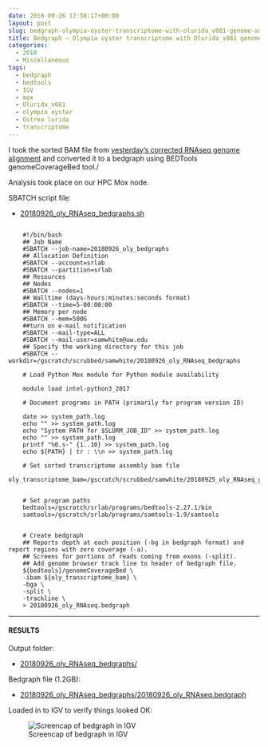 ```yaml
---
date: 2018-09-26 17:58:17+00:00
layout: post
slug: bedgraph-olympia-oyster-transcriptome-with-olurida_v081-genome-assembly
title: Bedgraph – Olympia oyster transcriptome with Olurida_v081 genome assembly
categories:
  - 2018
  - Miscellaneous
tags:
  - bedgraph
  - bedtools
  - IGV
  - mox
  - Olurida_v081
  - olympia oyster
  - Ostrea lurida
  - transcriptome
---
```


I took the sorted BAM file from [yesterday's corrected RNAseq genome alignment](https://robertslab.github.io/sams-notebook/posts/2018-09-25-transcriptome-alignment-olympia-oyster-rnaseq-reads-aligned-to-genome-with-hisat2/) and converted it to a bedgraph using BEDTools genomeCoverageBed tool./

Analysis took place on our HPC Mox node.

SBATCH script file:





  * [20180926_oly_RNAseq_bedgraphs.sh](https://owl.fish.washington.edu/Athaliana/20180926_oly_RNAseq_bedgraphs/20180926_oly_RNAseq_bedgraphs.sh)





<pre><code>
    #!/bin/bash
    ## Job Name
    #SBATCH --job-name=20180926_oly_bedgraphs
    ## Allocation Definition
    #SBATCH --account=srlab
    #SBATCH --partition=srlab
    ## Resources
    ## Nodes
    #SBATCH --nodes=1
    ## Walltime (days-hours:minutes:seconds format)
    #SBATCH --time=5-00:00:00
    ## Memory per node
    #SBATCH --mem=500G
    ##turn on e-mail notification
    #SBATCH --mail-type=ALL
    #SBATCH --mail-user=samwhite@uw.edu
    ## Specify the working directory for this job
    #SBATCH --workdir=/gscratch/scrubbed/samwhite/20180926_oly_RNAseq_bedgraphs

    # Load Python Mox module for Python module availability

    module load intel-python3_2017

    # Document programs in PATH (primarily for program version ID)

    date >> system_path.log
    echo "" >> system_path.log
    echo "System PATH for $SLURM_JOB_ID" >> system_path.log
    echo "" >> system_path.log
    printf "%0.s-" {1..10} >> system_path.log
    echo ${PATH} | tr : \\n >> system_path.log

    # Set sorted transcriptome assembly bam file
    oly_transcriptome_bam=/gscratch/scrubbed/samwhite/20180925_oly_RNAseq_genome_hisat2/20180925_Olurida_v081.sorted.bam


    # Set program paths
    bedtools=/gscratch/srlab/programs/bedtools-2.27.1/bin
    samtools=/gscratch/srlab/programs/samtools-1.9/samtools


    # Create bedgraph
    ## Reports depth at each position (-bg in bedgraph format) and report regions with zero coverage (-a).
    ## Screens for portions of reads coming from exons (-split).
    ## Add genome browser track line to header of bedgraph file.
    ${bedtools}/genomeCoverageBed \
    -ibam ${oly_transcriptome_bam} \
    -bga \
    -split \
    -trackline \
    > 20180926_oly_RNAseq.bedgraph
</code></pre>





* * *





#### RESULTS



Output folder:





  * [20180926_oly_RNAseq_bedgraphs/](https://owl.fish.washington.edu/Athaliana/20180926_oly_RNAseq_bedgraphs/)



Bedgraph file (1.2GB):



  * [20180926_oly_RNAseq_bedgraphs/20180926_oly_RNAseq.bedgraph](https://owl.fish.washington.edu/Athaliana/20180926_oly_RNAseq_bedgraphs/20180926_oly_RNAseq.bedgraph)



Loaded in to IGV to verify things looked OK:

![Screencap of bedgraph in IGV](https://owl.fish.washington.edu/Athaliana/20180926_oly_RNAseq_coverage_IGV.png)
